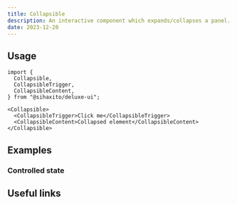---
title: Collapsible
description: An interactive component which expands/collapses a panel.
date: 2023-12-20
---

<ComponentPreview name="collapsible/basic" />

## Usage

```tsx
import {
  Collapsible,
  CollapsibleTrigger,
  CollapsibleContent,
} from "@sihaxito/deluxe-ui";
```

```tsx showLineNumbers
<Collapsible>
  <CollapsibleTrigger>Click me</CollapsibleTrigger>
  <CollapsibleContent>Collapsed element</CollapsibleContent>
</Collapsible>
```

## Examples

### Controlled state

<ComponentPreview name="collapsible/controlled" />

## Useful links
